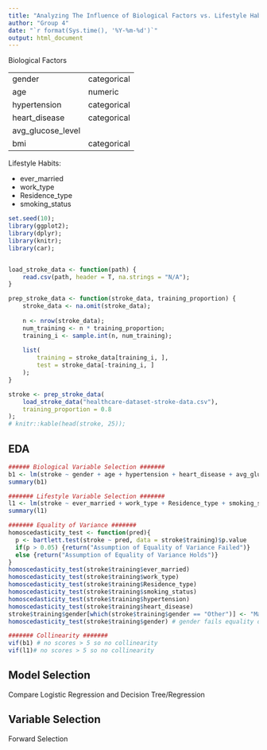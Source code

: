 ```yaml
---
title: "Analyzing The Influence of Biological Factors vs. Lifestyle Habits on Stroke Victims"
author: "Group 4"
date: "`r format(Sys.time(), '%Y-%m-%d')`"
output: html_document
---
```


Biological Factors

| | |
| --- | --- |
| gender | categorical |
| age | numeric |
| hypertension | categorical |
| heart_disease | categorical |
| avg_glucose_level |
| bmi | categorical |


Lifestyle Habits:

- ever_married
- work_type
- Residence_type
- smoking_status 

```r
set.seed(10);
library(ggplot2);
library(dplyr);
library(knitr);
library(car);


load_stroke_data <- function(path) {
    read.csv(path, header = T, na.strings = "N/A");
}

prep_stroke_data <- function(stroke_data, training_proportion) {
    stroke_data <- na.omit(stroke_data);
    
    n <- nrow(stroke_data);
    num_training <- n * training_proportion;
    training_i <- sample.int(n, num_training);
    
    list(
        training = stroke_data[training_i, ],
        test = stroke_data[-training_i, ]
    );
}

stroke <- prep_stroke_data(
    load_stroke_data("healthcare-dataset-stroke-data.csv"),
    training_proportion = 0.8
);
# knitr::kable(head(stroke, 25));
```


## EDA
```r
###### Biological Variable Selection #######
b1 <- lm(stroke ~ gender + age + hypertension + heart_disease + avg_glucose_level + bmi, data = stroke$training)
summary(b1)

####### Lifestyle Variable Selection #######
l1 <- lm(stroke ~ ever_married + work_type + Residence_type + smoking_status, data = stroke$training)
summary(l1)

####### Equality of Variance #######
homoscedasticity_test <- function(pred){
  p <- bartlett.test(stroke ~ pred, data = stroke$training)$p.value
  if(p > 0.05) {return("Assumption of Equality of Variance Failed")}
  else {return("Assumption of Equality of Variance Holds")}
}
homoscedasticity_test(stroke$training$ever_married)
homoscedasticity_test(stroke$training$work_type)
homoscedasticity_test(stroke$training$Residence_type)
homoscedasticity_test(stroke$training$smoking_status)
homoscedasticity_test(stroke$training$hypertension)
homoscedasticity_test(stroke$training$heart_disease)
stroke$training$gender[which(stroke$training$gender == "Other")] <- "Male"
homoscedasticity_test(stroke$training$gender) # gender fails equality of variance

####### Collinearity #######
vif(b1) # no scores > 5 so no collinearity
vif(l1)# no scores > 5 so no collinearity
```



## Model Selection
Compare Logistic Regression and Decision Tree/Regression



## Variable Selection
Forward Selection 






